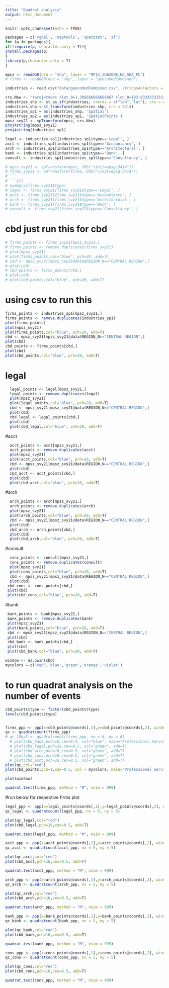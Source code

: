---
title: "Quadrat analysis"
output: html_document
---

```{r setup, include=FALSE}
knitr::opts_chunk$set(echo = TRUE)
```

```{r}
packages = c('rgdal', 'maptools', 'spatstat', 'sf') 
for (p in packages){ 
if(!require(p, character.only = T)){ 
install.packages(p) 
} 
library(p,character.only = T) 
} 
```

```{r}
mpsz <- readOGR(dsn = "shp", layer = "MP14_SUBZONE_NO_SEA_PL")
# firms <- readOGR(dsn = "shp", layer = "geocodedCombined")
```

```{r}
industries <- read.csv("data/geocodedCombined.csv", stringsAsFactors = FALSE)
```

```{r}
crs.New <- "+proj=tmerc +lat_0=1.366666666666667 +lon_0=103.8333333333333 +k=1 +x_0=28001.642 +y_0=38744.572 +ellps=WGS84 +units=m +no_defs"
industries_shp <- st_as_sf(industries, coords = c("lon","lat"), crs = 4326)
industries_shp <-st_transform(industries_shp, crs = 3414)
industries_sp1 = as(industries_shp, 'Spatial')
industries_sp2 = as(industries_sp1, 'SpatialPoints')
mpsz_svy21 <- spTransform(mpsz, crs.New)
proj4string(mpsz_svy21)
proj4string(industries_sp1)
```
```{r}
legal <- industries_sp1[industries_sp1$type=='Legal', ]
acct <- industries_sp1[industries_sp1$type=='Accountancy', ]
arch <- industries_sp1[industries_sp1$type=='Architectural', ]
bank <- industries_sp1[industries_sp1$type=='Bank', ]
consult <- industries_sp1[industries_sp1$type=='Consultancy', ]
```

```{r}
# mpsz_svy21 <- spTransform(mpsz, CRS("+init=epsg:3414"))
# firms_svy21 <- spTransform(firms, CRS("+init=epsg:3414"))
# ```
# ```{r}
# summary(firms_svy21$type)
# legal <- firms_svy21[firms_svy21$type=='Legal', ]
# acct <- firms_svy21[firms_svy21$type=='Accountancy', ]
# arch <- firms_svy21[firms_svy21$type=='Architectural', ]
# bank <- firms_svy21[firms_svy21$type=='Bank', ]
# consult <- firms_svy21[firms_svy21$type=='Consultancy', ]
```

# cbd just run this for cbd
```{r}
# firms_points <- firms_svy21[mpsz_svy21,]
# firms_points <- remove.duplicates(firms_svy21)
# plot(mpsz_svy21)
# plot(firms_points,col="blue", pch=20, add=T)
# cbd <- mpsz_svy21[mpsz_svy21@data$REGION_N=="CENTRAL REGION",]
# plot(cbd)
# cbd_points <- firms_points[cbd,]
# plot(cbd)
# plot(cbd_points,col="blue", pch=20, add=T)
```
# using csv to run this 
```{r}
firms_points <- industries_sp1[mpsz_svy21,]
firms_points <- remove.duplicates(industries_sp1)
plot(firms_points)
plot(mpsz_svy21)
plot(firms_points,col="blue", pch=20, add=T)
cbd <- mpsz_svy21[mpsz_svy21@data$REGION_N=="CENTRAL REGION",]
plot(cbd)
cbd_points <- firms_points[cbd,]
plot(cbd)
plot(cbd_points,col="blue", pch=20, add=T)
```

# legal
```{r}
  legal_points <- legal[mpsz_svy21,]
  legal_points <- remove.duplicates(legal)
  plot(mpsz_svy21)
  plot(legal_points,col="blue", pch=20, add=T)
  cbd <- mpsz_svy21[mpsz_svy21@data$REGION_N=="CENTRAL REGION",]
  plot(cbd)
  cbd_legal <- legal_points[cbd,]
  plot(cbd)
  plot(cbd_legal,col="blue", pch=20, add=T)
```
#acct
```{r}
  acct_points <- acct[mpsz_svy21,]
  acct_points <- remove.duplicates(acct)
  plot(mpsz_svy21)
  plot(acct_points,col="blue", pch=20, add=T)
  cbd <- mpsz_svy21[mpsz_svy21@data$REGION_N=="CENTRAL REGION",]
  plot(cbd)
  cbd_acct <- acct_points[cbd,]
  plot(cbd)
  plot(cbd_acct,col="blue", pch=20, add=T)
```
#arch
```{r}
  arch_points <- arch[mpsz_svy21,]
  arch_points <- remove.duplicates(arch)
  plot(mpsz_svy21)
  plot(arch_points,col="blue", pch=20, add=T)
  cbd <- mpsz_svy21[mpsz_svy21@data$REGION_N=="CENTRAL REGION",]
  plot(cbd)
  cbd_arch <- arch_points[cbd,]
  plot(cbd)
  plot(cbd_arch,col="blue", pch=20, add=T)
```
#consult
```{r}
  cons_points <- consult[mpsz_svy21,]
  cons_points <- remove.duplicates(consult)
  plot(mpsz_svy21)
  plot(cons_points,col="blue", pch=20, add=T)
  cbd <- mpsz_svy21[mpsz_svy21@data$REGION_N=="CENTRAL REGION",]
  plot(cbd)
 cbd_cons <- cons_points[cbd,]
 plot(cbd)
 plot(cbd_cons,col="blue", pch=20, add=T)
```
#bank 
```{r}
 bank_points <- bank[mpsz_svy21,]
 bank_points <- remove.duplicates(bank)
 plot(mpsz_svy21)
 plot(bank_points,col="blue", pch=20, add=T)
 cbd <- mpsz_svy21[mpsz_svy21@data$REGION_N=="CENTRAL REGION",]
 plot(cbd)
 cbd_bank <- bank_points[cbd,]
 plot(cbd)
 plot(cbd_bank,col="blue", pch=20, add=T)
```

```{r}
window <- as.owin(cbd)
mycolors = c('red','blue','green','orange','violet')
```

# to run quadrat analysis on the number of events
```{r}
cbd_points$type <- factor(cbd_points$type)
levels(cbd_points$type)


firms_ppp <- ppp(x=cbd_points@coords[,1],y=cbd_points@coords[,2], window = window) 
qc <- quadratcount(firms_ppp) 
# qc_10by5 <- quadratcount(firms_ppp, nx = 6, ny = 6) 
  # plot(cbd_bank,pch=16,cex=0.5, col="blue", main="Professional Services in the CBD")
  # plot(cbd_legal,pch=16,cex=0.5, col="green", add=T)
  # plot(cbd_arch,pch=16,cex=0.5, col="green", add=T)
  # plot(cbd_cons,pch=16,cex=0.5, col="green", add=T)
  # plot(cbd_acct,pch=16,cex=0.5, col="green", add=T)
plot(qc,col="red")
plot(cbd_points,pch=1,cex=0.5, col = mycolors, main="Professional Services in the CBD", add=T)

plot(window)

quadrat.test(firms_ppp, method = "M", nsim = 999)
```

#run below for respective firms plot
```{r}
legal_ppp <- ppp(x=legal_points@coords[,1],y=legal_points@coords[,2], window = window)
qc_legal <- quadratcount(legal_ppp, nx = 5, ny = 5) 

plot(qc_legal,col="red")
plot(cbd_legal,pch=16,cex=0.5, add=T)

quadrat.test(legal_ppp, method = "M", nsim = 999)
```

```{r}
acct_ppp <- ppp(x=acct_points@coords[,1],y=acct_points@coords[,2], window = window)
qc_acct <- quadratcount(acct_ppp, nx = 5, ny = 5) 

plot(qc_acct,col="red")
plot(cbd_acct,pch=16,cex=0.5, add=T)

quadrat.test(acct_ppp, method = "M", nsim = 999)
```

```{r}
arch_ppp <- ppp(x=arch_points@coords[,1],y=arch_points@coords[,2], window = window)
qc_arch <- quadratcount(arch_ppp, nx = 5, ny = 5) 

plot(qc_arch,col="red")
plot(cbd_arch,pch=16,cex=0.5, add=T)

quadrat.test(arch_ppp, method = "M", nsim = 999)
```

```{r}
bank_ppp <- ppp(x=bank_points@coords[,1],y=bank_points@coords[,2], window = window)
qc_bank <- quadratcount(bank_ppp, nx = 5, ny = 5) 

plot(qc_bank,col="red")
plot(cbd_bank,pch=16,cex=0.5, add=T)

quadrat.test(bank_ppp, method = "M", nsim = 999)
```

```{r}
cons_ppp <- ppp(x=cons_points@coords[,1],y=cons_points@coords[,2], window = window)
qc_cons <- quadratcount(cons_ppp, nx = 5, ny = 5) 

plot(qc_cons,col="red")
plot(cbd_cons,pch=16,cex=0.5, add=T)

quadrat.test(cons_ppp, method = "M", nsim = 999)
```

